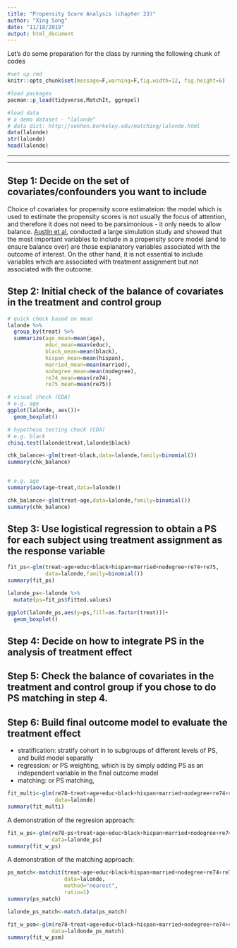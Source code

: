 ```yaml
---
title: "Propensity Score Analysis (chapter 23)"
author: "Xing Song"
date: "11/18/2019"
output: html_document
---
```

Let's do some preparation for the class by running the following chunk of codes

```r
#set up rmd 
knitr::opts_chunk$set(message=F,warning=F,fig.width=12, fig.height=6)

#load packages
pacman::p_load(tidyverse,MatchIt, ggrepel)

#load data
# a demo dataset - "lalonde"
# data dict: http://sekhon.berkeley.edu/matching/lalonde.html 
data(lalonde)
str(lalonde)
head(lalonde)
```


**************************************************************************************************
**************************************************************************************************

## Step 1: Decide on the set of covariates/confounders you want to include

Choice of covariates for propensity score estimateion: the model which is used to estimate the propensity scores is not usually the focus of attention, and therefore it does not need to be parsimonious - it only needs to allow balance. [Austin et al.] conducted a large simulation study and showed that the most important variables to include in a propensity score model (and to ensure balance over) are those explanatory variables associated with the outcome of interest. On the other hand, it is not essential to include variables which are associated with treatment assignment but not associated with the outcome.

[Austin et al.]: https://onlinelibrary.wiley.com/doi/pdf/10.1002/sim.2580


## Step 2: Initial check of the balance of covariates in the treatment and control group

```r
# quick check based on mean
lalonde %>%
  group_by(treat) %>%
  summarize(age_mean=mean(age),
            educ_mean=mean(educ),
            black_mean=mean(black),
            hispan_mean=mean(hispan),
            married_mean=mean(married),
            nodegree_mean=mean(nodegree),
            re74_mean=mean(re74),
            re75_mean=mean(re75))
```

```r
# visual check (EDA)
# e.g. age
ggplot(lalonde, aes())+
  geom_boxplot()
```


```r
# hypothese testing check (CDA)
# e.g. black
chisq.test(lalonde$treat,lalonde$black)

chk_balance<-glm(treat~black,data=lalonde,family=binomial())
summary(chk_balance)


# e.g. age
summary(aov(age~treat,data=lalonde))

chk_balance<-glm(treat~age,data=lalonde,family=binomial())
summary(chk_balance)
```


## Step 3: Use logistical regression to obtain a PS for each subject using treatment assignment as the response variable

```r
fit_ps<-glm(treat~age+educ+black+hispan+married+nodegree+re74+re75,
            data=lalonde,family=binomial())
summary(fit_ps)

lalonde_ps<-lalonde %>%
  mutate(ps=fit_ps$fitted.values)

ggplot(lalonde_ps,aes(y=ps,fill=as.factor(treat)))+
  geom_boxplot()
```


## Step 4: Decide on how to integrate PS in the analysis of treatment effect
## Step 5: Check the balance of covariates in the treatment and control group if you chose to do PS matching in step 4. 
## Step 6: Build final outcome model to evaluate the treatment effect

* stratification: stratify cohort in to subgroups of different levels of PS, and build model separatly
* regression: or PS weighting, which is by simply adding PS as an independent variable in the final outcome model
* matching: or PS matching, 

```r
fit_multi<-glm(re78~treat+age+educ+black+hispan+married+nodegree+re74+re75,
               data=lalonde)
summary(fit_multi)
```


A demonstration of the regresion approach:

```r
fit_w_ps<-glm(re78~ps+treat+age+educ+black+hispan+married+nodegree+re74+re75,
              data=lalonde_ps)
summary(fit_w_ps)
```


A demonstration of the matching approach: 

```r
ps_match<-matchit(treat~age+educ+black+hispan+married+nodegree+re74+re75,
                  data=lalonde,
                  method="nearest",
                  ratio=1)
summary(ps_match)

lalonde_ps_match<-match.data(ps_match)
```


```r
fit_w_psm<-glm(re78~treat+age+educ+black+hispan+married+nodegree+re74+re75,
              data=laldonde_ps_match)
summary(fit_w_psm)
```




